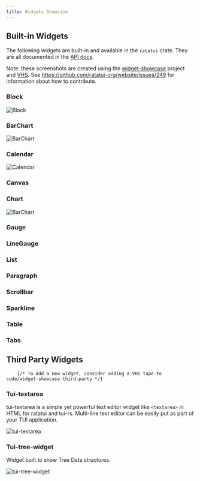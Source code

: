 ```yaml
---
title: Widgets Showcase
---
```



## Built-in Widgets <LinkBadge href="https://github.com/ratatui-org/website/issues/249" text="Help Wanted" variant="caution" />

The following widgets are built-in and available in the `ratatui` crate. They are all documented in
the [API docs](https://docs.rs/ratatui/latest/ratatui/widgets/index.html).

Note: these screenshots are created using the [widget-showcase] project and [VHS]. See
https://github.com/ratatui-org/website/issues/249 for information about how to contribute.

[widget-showcase]: https://github.com/ratatui-org/website/blob/main/code/widget-showcase
[VHS]: https://github.com/charmbracelet/vhs

### Block <LinkBadge href="https://docs.rs/ratatui/latest/ratatui/widgets/block/struct.Block.html" text="Docs" />

![Block](./block.png)

### BarChart <LinkBadge href="https://docs.rs/ratatui/latest/ratatui/widgets/struct.BarChart.html" text="Docs" />

![BarChart](./bar_chart.png)

### Calendar <LinkBadge href="https://docs.rs/ratatui/latest/ratatui/widgets/calendar/struct.Calendar.html" text="Docs" />

![Calendar](./calendar.png)

### Canvas <LinkBadge href="https://docs.rs/ratatui/latest/ratatui/widgets/canvas/struct.Canvas.html" text="Docs" />

### Chart <LinkBadge href="https://docs.rs/ratatui/latest/ratatui/widgets/struct.Chart.html" text="Docs" />

![BarChart](./chart.png)

### Gauge <LinkBadge href="https://docs.rs/ratatui/latest/ratatui/widgets/struct.Gauge.html" text="Docs" />

### LineGauge <LinkBadge href="https://docs.rs/ratatui/latest/ratatui/widgets/struct.LineGauge.html" text="Docs" />

### List <LinkBadge href="https://docs.rs/ratatui/latest/ratatui/widgets/struct.List.html" text="Docs" />

### Paragraph <LinkBadge href="https://docs.rs/ratatui/latest/ratatui/widgets/struct.Paragraph.html" text="Docs" />

### Scrollbar <LinkBadge href="https://docs.rs/ratatui/latest/ratatui/widgets/struct.Scrollbar.html" text="Docs" />

### Sparkline <LinkBadge href="https://docs.rs/ratatui/latest/ratatui/widgets/struct.Sparkline.html" text="Docs" />

### Table <LinkBadge href="https://docs.rs/ratatui/latest/ratatui/widgets/struct.Table.html" text="Docs" />

### Tabs <LinkBadge href="https://docs.rs/ratatui/latest/ratatui/widgets/struct.Tabs.html" text="Docs" />

## Third Party Widgets

        {/* To Add a new widget, consider adding a VHS tape to code/widget-showcase-third-party */}

### Tui-textarea <LinkBadge text="Crate" href="https://crates.io/crates/tui-textarea" /> <LinkBadge text="Docs" href="https://docs.rs/tui-textarea/latest/tui_textarea/" /> <LinkBadge text="GitHub" href="https://github.com/rhysd/tui-textarea" />

tui-textarea is a simple yet powerful text editor widget like `<textarea>` in HTML for ratatui and
tui-rs. Multi-line text editor can be easily put as part of your TUI application.

![tui-textarea](./tui-textarea.gif)

### Tui-tree-widget <LinkBadge text="Crate" href="https://crates.io/crates/tui-tree-widget" /> <LinkBadge text="Docs" href="https://docs.rs/tui-tree-widget/0.15.0/tui_tree_widget/" /> <LinkBadge text="GitHub" href="https://github.com/EdJoPaTo/tui-rs-tree-widget" />

Widget built to show Tree Data structures.

![tui-tree-widget](./tui-treeview.gif)
